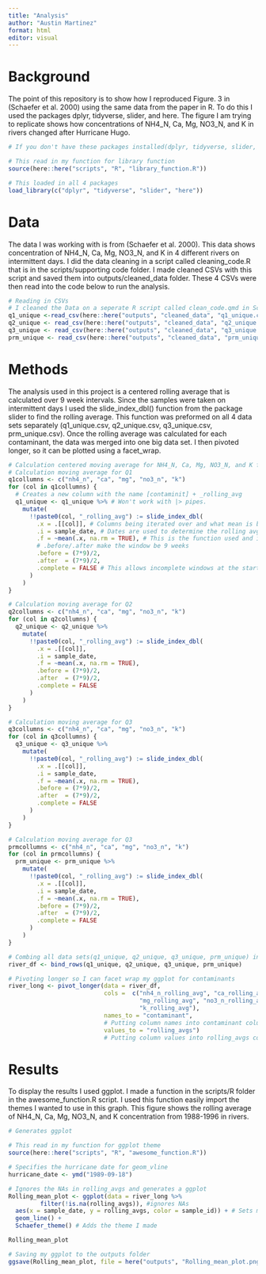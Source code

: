 ```yaml
---
title: "Analysis"
author: "Austin Martinez"
format: html
editor: visual
---
```


# Background

The point of this repository is to show how I reproduced Figure. 3 in (Schaefer et al. 2000) using the same data from the paper in R. To do this I used the packages dplyr, tidyverse, slider, and here. The figure I am trying to replicate shows how concentrations of NH4_N, Ca, Mg, NO3_N, and K in rivers changed after Hurricane Hugo. 

```r
# If you don't have these packages installed(dplyr, tidyverse, slider, here) downloaded use the install.packages.R script in scripts/supporting code
```

```r
# This read in my function for library function
source(here::here("scripts", "R", "library_function.R"))

# This loaded in all 4 packages
load_library(c("dplyr", "tidyverse", "slider", "here"))

```

# Data

The data I was working with is from (Schaefer et al. 2000). This data shows concentration of NH4_N, Ca, Mg, NO3_N, and K in 4 different rivers on intermittent days. I did the data cleaning in a script called cleaning_code.R that is in the scripts/supporting code folder. I made cleaned CSVs with this script and saved them into outputs/cleaned_data folder. These 4 CSVs were then read into the code below to run the analysis.

```r
# Reading in CSVs
# I cleaned the Data on a seperate R script called clean_code.qmd in Scripts/Supporting Code
q1_unique <-read_csv(here::here("outputs", "cleaned_data", "q1_unique.csv"))
q2_unique <- read_csv(here::here("outputs", "cleaned_data", "q2_unique.csv"))
q3_unique <- read_csv(here::here("outputs", "cleaned_data", "q3_unique.csv"))
prm_unique <- read_csv(here::here("outputs", "cleaned_data", "prm_unique.csv"))


```

# Methods

The analysis used in this project is a centered rolling average that is calculated over 9 week intervals. Since the samples were taken on intermittent days I used the slide_index_dbl() function from the package slider to find the rolling average. This function was preformed on all 4 data sets separately (q1_unique.csv, q2_unique.csv, q3_unique.csv, prm_unique.csv). Once the rolling average was calculated for each contaminant, the data was merged into one big data set. I then pivoted longer, so it can be plotted using a facet_wrap.

```r
# Calculation centered moving average for NH4_N, Ca, Mg, NO3_N, and K for each data with a 9 week sliding window.
# Calculation moving average for Q1
q1collumns <- c("nh4_n", "ca", "mg", "no3_n", "k")
for (col in q1collumns) {
  # Creates a new column with the name [contaminit] + _rolling_avg
  q1_unique <- q1_unique %>% # Won't work with |> pipes. 
    mutate(
      !!paste0(col, "_rolling_avg") := slide_index_dbl( 
        .x = .[[col]], # Columns being iterated over and what mean is being applied too
        .i = sample_date, # Dates are used to determine the rolling avg window 
        .f = ~mean(.x, na.rm = TRUE), # This is the function used and ignores the NAs
        # .before/.after make the window be 9 weeks
        .before = (7*9)/2,   
        .after  = (7*9)/2,
        .complete = FALSE # This allows incomplete windows at the start and end of dates column
      )
    )
}

# Calculation moving average for Q2
q2collumns <- c("nh4_n", "ca", "mg", "no3_n", "k")
for (col in q2collumns) {
  q2_unique <- q2_unique %>%
    mutate(
      !!paste0(col, "_rolling_avg") := slide_index_dbl(
        .x = .[[col]],
        .i = sample_date,
        .f = ~mean(.x, na.rm = TRUE),  
        .before = (7*9)/2,
        .after  = (7*9)/2,
        .complete = FALSE
      )
    )
}

# Calculation moving average for Q3
q3collumns <- c("nh4_n", "ca", "mg", "no3_n", "k")
for (col in q3collumns) {
  q3_unique <- q3_unique %>%
    mutate(
      !!paste0(col, "_rolling_avg") := slide_index_dbl(
        .x = .[[col]],
        .i = sample_date,
        .f = ~mean(.x, na.rm = TRUE),  
        .before = (7*9)/2, 
        .after  = (7*9)/2,
        .complete = FALSE
      )
    )
}

# Calculation moving average for Q3
prmcollumns <- c("nh4_n", "ca", "mg", "no3_n", "k")
for (col in prmcollumns) {
  prm_unique <- prm_unique %>%
    mutate(
      !!paste0(col, "_rolling_avg") := slide_index_dbl(
        .x = .[[col]],
        .i = sample_date,
        .f = ~mean(.x, na.rm = TRUE),
        .before = (7*9)/2,
        .after  = (7*9)/2,
        .complete = FALSE
      )
    )
}

# Combing all data sets(q1_unique, q2_unique, q3_unique, prm_unique) into one.
river_df <- bind_rows(q1_unique, q2_unique, q3_unique, prm_unique)

# Pivoting longer so I can facet wrap my ggplot for contaminants
river_long <- pivot_longer(data = river_df, 
                           cols =  c("nh4_n_rolling_avg", "ca_rolling_avg", 
                                     "mg_rolling_avg", "no3_n_rolling_avg",
                                     "k_rolling_avg"), 
                           names_to = "contaminant", 
                           # Putting column names into contaminant column
                           values_to = "rolling_avgs") 
                           # Putting column values into rolling_avgs column
```

# Results

To display the results I used ggplot. I made a function in the scripts/R folder  in the awesome_function.R script. I used this function easily import the themes I wanted to use in this graph. This figure shows the rolling average of NH4_N, Ca, Mg, NO3_N, and K concentration from 1988-1996 in rivers.

```r
# Generates ggplot

# This read in my function for ggplot theme
source(here::here("scripts", "R", "awesome_function.R"))

# Specifies the hurricane date for geom_vline
hurricane_date <- ymd("1989-09-18")

# Ignores the NAs in rolling_avgs and generates a ggplot
Rolling_mean_plot <- ggplot(data = river_long %>% 
         filter(!is.na(rolling_avgs)), #ignores NAs
  aes(x = sample_date, y = rolling_avgs, color = sample_id)) + # Sets my sample_date as x and rolling_avgs as y
  geom_line() + 
  Schaefer_theme() # Adds the theme I made

Rolling_mean_plot
```

```r
# Saving my ggplot to the outputs folder
ggsave(Rolling_mean_plot, file = here("outputs", "Rolling_mean_plot.png"))
```
